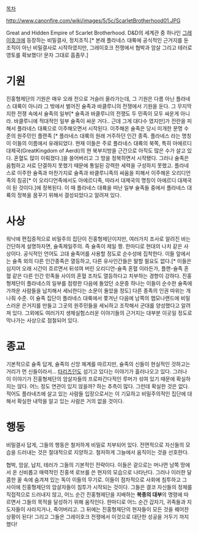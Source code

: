 [[목차]]

http://www.canonfire.com/wiki/images/5/5c/ScarletBrotherhood01.JPG

Great and Hidden Empire of Scarlet Brotherhood. D&D의 세계관 중 하나인 [[그레이호크]]에 등장하는 비밀결사, 정치조직.[* 본래 플라네스 대륙에 공식적인 근거지를 둔 조직이 아닌 비밀결사로 시작하였지만, 그레이호크 전쟁에서 협박과 암살 그리고 테러로 영토를 확보했다! 문자 그대로 흠좀무.]

= 기원 =
진홍형제단의 기원은 매우 오래 전으로 거슬러 올라가는데, 그 기원은 다름 아닌 플라네스 대륙이 아니라 그 밖에서 벌어진 슐족과 바클루니의 전쟁에서 기원을 둔다. 그 무지막지한 전쟁 속에서 슐족의 일부[* 슐족과 바클루니의 전쟁도 두 민족이 모두 싸운게 아니라. 바클루니에 적대적인 일부 슐족이 싸운 거다.. 근데 그게 대다수 였지만]가 전란을 피해서 플라네스 대륙으로 이주해오면서 시작된다. 이주해온 슐족은 당시 미개한 문명 수준의 원주민인 플랜족 [* 플라네스 대륙의 원래 거주하던 인간 종족. 플라네스 라는 명칭이 이들의 이름에서 유래되었다. 현재 이들은 주로 플라네스 대륙의 북쪽, 특히 아에르디 대제국(GreatKingdom of Aerdi)의 현 북부지방을 근간으로 아직도 많은 수가 살고 있다. 혼혈도 많이 이뤄졌다.]을 쓸어버리고 그 땅을 정복하면서 시작됐다. 그러나 슐족은 음험하고 서로 단결하지 못했기 때문에 통일된 강력한 세력을 구성하지 못했고. 플라네스로 이주한 슐족과 마찬가지로 슐족과 바클루니족의 싸움을 피해서 이주해온 오리디언족의 침공[* 이 오리디언족에서도 아에르디족, 따라서 대제국의 명칭이 아에르디 대제국이 된 것이다.]에 정복된다. 이 때 플라네스 대륙을 떠난 일부 슐족들 중에서 플라네스 대륙의 정복을 꿈꾸기 위해서 결성되었다고 알려져 있다.

= 사상 =
워낙에 편집증적으로 비밀주의 집단이 진홍형제단이지만, 여러가지 조사로 알려진 바는 간단하게 설명하자면, 슐족제일주의. 즉 슐족이 제일 짱. 한마디로 현대의 나치 같은 사상이다. 공식적인 언어도 고대 슐족어를 사용할 정도로 순수성에 집착한다. 이들 앞에서는 슐족 외의 다른 인간종족은 열등하고, 다른 유사인간들은 말할 필요도 없다.[* 이들은 심지어 오래 시간이 흐르면서 뒤섞여 버린 오리디언-슐족 혼혈 이라든가, 플랜-슐족 혼혈 같은 다른 인간 민족들 사이의 혼혈 조차도 열등하다고 치부하는 경향이 강하다. 진홍형제단이 플라네스의 일부를 점령한 다음에 돌았던 소문중 하나는 이들이 순수한 슐족에 가까운 사람들을 납치해서 세뇌한다는 소문이 돌았을 정도] 다른 종족의 인권 따위는 개나줘 수준. 이 슐족 집단이 플라네스 대륙에서 쫓겨난 다음에 남쪽의 햅모나랜드에 비밀스러운 은거지를 만들고 그곳의 원주민들을 세뇌하고 조작해서 군대를 양성했다고 알려져 있다. 그외에도 여러가지 생체실험스러운 이야기들의 근거지는 대부분 이곳일 정도로 막나가는 사상으로 점철되어 있다.

= 종교 =
기본적으로 슐족 답게, 슐족의 신앙 체계를 따르지만, 슐족의 신들이 현실적인 것하고는 거리가 먼 신들이라서... [[타리즈던]]도 섬기고 있다는 이야기가 흘러나오고 있다. 그러나 이 이야기가 진홍형제단의 암살자들의 프로파간다적인 루머가 섞여 있기 때문에 확실하지는 않다. 어느 정도 연관이 있지 않을까? 하는 추측이 많다. 그런데 확실한 것은 없다. 적어도 플라네즈에 살고 있는 사람들 입장으로서는 이 기묘하고 비밀주의적인 집단에 대해서 확실한 내막을 알고 있는 사람은 거의 없을 것이다.

= 행동 =
비밀결사 답게, 그들의 행동은 철저하게 비밀로 치부되어 있다. 전면적으로 자신들의 모습을 드러내는 것은 절대적으로 지양하고. 철저하게 그늘에서 움직이는 것을 선호한다.

협박, 암살, 납치, 테러가 그들의 기본적인 전략이다. 이들은 겉으로는 머나먼 남쪽 땅에서 온 신비롭고 매력적인 진홍색 로브를 쓴 현자의 모습으로 나타난다. 그러나 이러한 달콤한 꿀 속에 숨겨져 있는 독이 이들의 무기로. 이들이 점차적으로 사회에 침투하고 그 사이에 진홍형제단의 암살자들이 침투가 시작되는 것이다. 그들은 결코 자신들의 정체를 직접적으로 드러내지 않고, 어느 순간 진홍형제단을 지배하는 '''복종의 대부'''의 명령에 따르면서 그들의 목적을 달성하기 위해 움직인다. 한마디로 어느 순간 갑자기, 귀족들과 지도자들이 사라지거나, 죽어버리고. 그 뒤에는 진홍형제단의 현자들이 모든 것을 꿰어찬 상황이 된다! 그리고 그들은 그레이호크 전쟁에서 이것으로 대단한 성공을 거두기 까지 했다!

